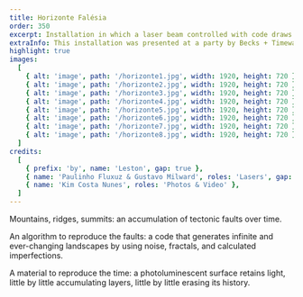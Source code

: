 ```yaml
---
title: Horizonte Falésia
order: 350
excerpt: Installation in which a laser beam controlled with code draws landscapes over a photoluminescent surface that retains the light. Slowly the drawing fades away.
extraInfo: This installation was presented at a party by Becks + Timewarp in May 2022.
highlight: true
images:
  [
    { alt: 'image', path: '/horizonte1.jpg', width: 1920, height: 720 },
    { alt: 'image', path: '/horizonte2.jpg', width: 1920, height: 720 },
    { alt: 'image', path: '/horizonte3.jpg', width: 1920, height: 720 },
    { alt: 'image', path: '/horizonte4.jpg', width: 1920, height: 720 },
    { alt: 'image', path: '/horizonte5.jpg', width: 1920, height: 720 },
    { alt: 'image', path: '/horizonte6.jpg', width: 1920, height: 720 },
    { alt: 'image', path: '/horizonte7.jpg', width: 1920, height: 720 },
    { alt: 'image', path: '/horizonte8.jpg', width: 1920, height: 720 },
  ]
credits:
  [
    { prefix: 'by', name: 'Leston', gap: true },
    { name: 'Paulinho Fluxuz & Gustavo Milward', roles: 'Lasers', gap: true },
    { name: 'Kim Costa Nunes', roles: 'Photos & Video' },
  ]
---
```

Mountains, ridges, summits: an accumulation of tectonic faults over time.

An algorithm to reproduce the faults: a code that generates infinite and ever-changing landscapes by using noise, fractals, and calculated imperfections.

A material to reproduce the time: a photoluminescent surface retains light, little by little accumulating layers, little by little erasing its history.
